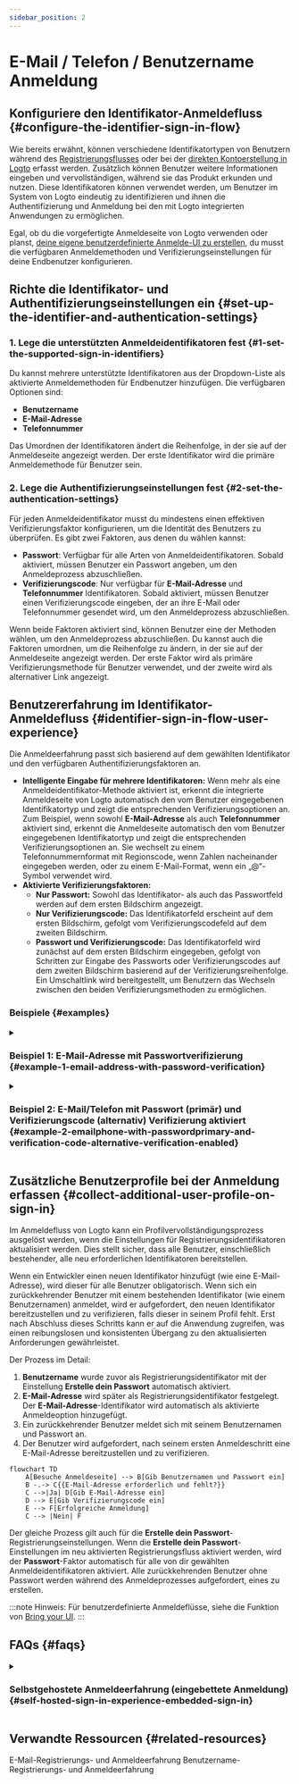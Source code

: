 ```yaml
---
sidebar_position: 2
---
```


# E-Mail / Telefon / Benutzername Anmeldung

## Konfiguriere den Identifikator-Anmeldefluss \{#configure-the-identifier-sign-in-flow}

Wie bereits erwähnt, können verschiedene Identifikatortypen von Benutzern während des [Registrierungsflusses](/end-user-flows/sign-up-and-sign-in/sign-up) oder bei der [direkten Kontoerstellung in Logto](/user-management/manage-users#add-users) erfasst werden. Zusätzlich können Benutzer weitere Informationen eingeben und vervollständigen, während sie das Produkt erkunden und nutzen. Diese Identifikatoren können verwendet werden, um Benutzer im System von Logto eindeutig zu identifizieren und ihnen die Authentifizierung und Anmeldung bei den mit Logto integrierten Anwendungen zu ermöglichen.

Egal, ob du die vorgefertigte Anmeldeseite von Logto verwenden oder planst, [deine eigene benutzerdefinierte Anmelde-UI zu erstellen](/customization#custom-ui), du musst die verfügbaren Anmeldemethoden und Verifizierungseinstellungen für deine Endbenutzer konfigurieren.

## Richte die Identifikator- und Authentifizierungseinstellungen ein \{#set-up-the-identifier-and-authentication-settings}

### 1. Lege die unterstützten Anmeldeidentifikatoren fest \{#1-set-the-supported-sign-in-identifiers}

Du kannst mehrere unterstützte Identifikatoren aus der Dropdown-Liste als aktivierte Anmeldemethoden für Endbenutzer hinzufügen. Die verfügbaren Optionen sind:

- **Benutzername**
- **E-Mail-Adresse**
- **Telefonnummer**

Das Umordnen der Identifikatoren ändert die Reihenfolge, in der sie auf der Anmeldeseite angezeigt werden. Der erste Identifikator wird die primäre Anmeldemethode für Benutzer sein.

### 2. Lege die Authentifizierungseinstellungen fest \{#2-set-the-authentication-settings}

Für jeden Anmeldeidentifikator musst du mindestens einen effektiven Verifizierungsfaktor konfigurieren, um die Identität des Benutzers zu überprüfen. Es gibt zwei Faktoren, aus denen du wählen kannst:

- **Passwort**: Verfügbar für alle Arten von Anmeldeidentifikatoren. Sobald aktiviert, müssen Benutzer ein Passwort angeben, um den Anmeldeprozess abzuschließen.
- **Verifizierungscode**: Nur verfügbar für **E-Mail-Adresse** und **Telefonnummer** Identifikatoren. Sobald aktiviert, müssen Benutzer einen Verifizierungscode eingeben, der an ihre E-Mail oder Telefonnummer gesendet wird, um den Anmeldeprozess abzuschließen.

Wenn beide Faktoren aktiviert sind, können Benutzer eine der Methoden wählen, um den Anmeldeprozess abzuschließen. Du kannst auch die Faktoren umordnen, um die Reihenfolge zu ändern, in der sie auf der Anmeldeseite angezeigt werden. Der erste Faktor wird als primäre Verifizierungsmethode für Benutzer verwendet, und der zweite wird als alternativer Link angezeigt.

## Benutzererfahrung im Identifikator-Anmeldefluss \{#identifier-sign-in-flow-user-experience}

Die Anmeldeerfahrung passt sich basierend auf dem gewählten Identifikator und den verfügbaren Authentifizierungsfaktoren an.

- **Intelligente Eingabe für mehrere Identifikatoren:**
  Wenn mehr als eine Anmeldeidentifikator-Methode aktiviert ist, erkennt die integrierte Anmeldeseite von Logto automatisch den vom Benutzer eingegebenen Identifikatortyp und zeigt die entsprechenden Verifizierungsoptionen an. Zum Beispiel, wenn sowohl **E-Mail-Adresse** als auch **Telefonnummer** aktiviert sind, erkennt die Anmeldeseite automatisch den vom Benutzer eingegebenen Identifikatortyp und zeigt die entsprechenden Verifizierungsoptionen an. Sie wechselt zu einem Telefonnummernformat mit Regionscode, wenn Zahlen nacheinander eingegeben werden, oder zu einem E-Mail-Format, wenn ein „@“-Symbol verwendet wird.
- **Aktivierte Verifizierungsfaktoren:**
  - **Nur Passwort:** Sowohl das Identifikator- als auch das Passwortfeld werden auf dem ersten Bildschirm angezeigt.
  - **Nur Verifizierungscode:** Das Identifikatorfeld erscheint auf dem ersten Bildschirm, gefolgt vom Verifizierungscodefeld auf dem zweiten Bildschirm.
  - **Passwort und Verifizierungscode:** Das Identifikatorfeld wird zunächst auf dem ersten Bildschirm eingegeben, gefolgt von Schritten zur Eingabe des Passworts oder Verifizierungscodes auf dem zweiten Bildschirm basierend auf der Verifizierungsreihenfolge. Ein Umschaltlink wird bereitgestellt, um Benutzern das Wechseln zwischen den beiden Verifizierungsmethoden zu ermöglichen.

### Beispiele \{#examples}

<details>
  <summary>

### Beispiel 1: E-Mail-Adresse mit Passwortverifizierung \{#example-1-email-address-with-password-verification}

</summary>

Füge die **E-Mail-Adresse** als Anmeldeidentifikator hinzu und aktiviere den **Passwort**-Faktor zur Verifizierung.

![E-Mail-Adresse mit Passwortverifizierung](./assets/sign-in-email-password.png)

</details>

<details>
  <summary>

### Beispiel 2: E-Mail/Telefon mit Passwort (primär) und Verifizierungscode (alternativ) Verifizierung aktiviert \{#example-2-emailphone-with-passwordprimary-and-verification-code-alternative-verification-enabled}

</summary>

Füge sowohl **E-Mail-Adresse** als auch **Telefonnummer** als Anmeldeidentifikatoren hinzu.
Aktiviere die **Passwort**- und **Verifizierungscode**-Faktoren für beide Identifikatoren.

![E-Mail/Telefon mit Passwort und Verifizierungscode Verifizierung](./assets/sign-in-email-phone-password-verification-code.png)

</details>

## Zusätzliche Benutzerprofile bei der Anmeldung erfassen \{#collect-additional-user-profile-on-sign-in}

Im Anmeldefluss von Logto kann ein Profilvervollständigungsprozess ausgelöst werden, wenn die Einstellungen für Registrierungsidentifikatoren aktualisiert werden. Dies stellt sicher, dass alle Benutzer, einschließlich bestehender, alle neu erforderlichen Identifikatoren bereitstellen.

Wenn ein Entwickler einen neuen Identifikator hinzufügt (wie eine E-Mail-Adresse), wird dieser für alle Benutzer obligatorisch. Wenn sich ein zurückkehrender Benutzer mit einem bestehenden Identifikator (wie einem Benutzernamen) anmeldet, wird er aufgefordert, den neuen Identifikator bereitzustellen und zu verifizieren, falls dieser in seinem Profil fehlt. Erst nach Abschluss dieses Schritts kann er auf die Anwendung zugreifen, was einen reibungslosen und konsistenten Übergang zu den aktualisierten Anforderungen gewährleistet.

Der Prozess im Detail:

1. **Benutzername** wurde zuvor als Registrierungsidentifikator mit der Einstellung **Erstelle dein Passwort** automatisch aktiviert.
2. **E-Mail-Adresse** wird später als Registrierungsidentifikator festgelegt. Der **E-Mail-Adresse**-Identifikator wird automatisch als aktivierte Anmeldeoption hinzugefügt.
3. Ein zurückkehrender Benutzer meldet sich mit seinem Benutzernamen und Passwort an.
4. Der Benutzer wird aufgefordert, nach seinem ersten Anmeldeschritt eine E-Mail-Adresse bereitzustellen und zu verifizieren.

```mermaid
flowchart TD
    A[Besuche Anmeldeseite] --> B[Gib Benutzernamen und Passwort ein]
    B -.-> C{{E-Mail-Adresse erforderlich und fehlt?}}
    C -->|Ja| D[Gib E-Mail-Adresse ein]
    D --> E[Gib Verifizierungscode ein]
    E --> F[Erfolgreiche Anmeldung]
    C --> |Nein| F
```

Der gleiche Prozess gilt auch für die **Erstelle dein Passwort**-Registrierungseinstellungen. Wenn die **Erstelle dein Passwort**-Einstellungen im neu aktivierten Registrierungsfluss aktiviert werden, wird der **Passwort**-Faktor automatisch für alle von dir gewählten Anmeldeidentifikatoren aktiviert. Alle zurückkehrenden Benutzer ohne Passwort werden während des Anmeldeprozesses aufgefordert, eines zu erstellen.

:::note
Hinweis: Für benutzerdefinierte Anmeldeflüsse, siehe die Funktion von [Bring your UI](/customization/bring-your-ui/).
:::

## FAQs \{#faqs}

<details>
  <summary>

### Selbstgehostete Anmeldeerfahrung (eingebettete Anmeldung) \{#self-hosted-sign-in-experience-embedded-sign-in}

</summary>

Logto unterstützt derzeit keine Headless-API für Anmeldung und Registrierung. Du kannst jedoch unsere [Bring your UI](/customization/bring-your-ui/) Funktion nutzen, um dein benutzerdefiniertes Anmeldeformular bei Logto hochzuladen. Wir unterstützen auch mehrere Anmeldeparameter, die du verwenden kannst, um das Anmeldeformular mit Benutzeridentifikatoren aus deiner Anwendung vorab auszufüllen oder dich direkt mit einem Drittanbieter-SSO-Anbieter anzumelden. Erfahre mehr unter [Authentifizierungsparameter](/end-user-flows/authentication-parameters/).

</details>

## Verwandte Ressourcen \{#related-resources}

<Url href="https://www.youtube.com/watch?v=64rBXpWbScc">
  E-Mail-Registrierungs- und Anmeldeerfahrung
</Url>

<Url href="https://www.youtube.com/watch?v=chQxCJX6e6w">
  Benutzername-Registrierungs- und Anmeldeerfahrung
</Url>
